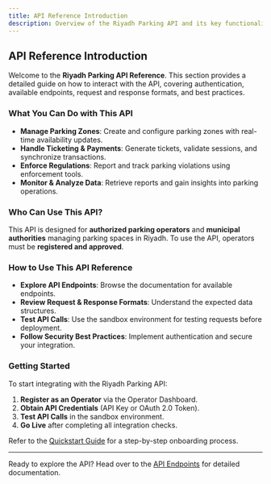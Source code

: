```yaml
---
title: API Reference Introduction
description: Overview of the Riyadh Parking API and its key functionalities.
---
```


## API Reference Introduction

Welcome to the **Riyadh Parking API Reference**. This section provides a detailed guide on how to interact with the API, covering authentication, available endpoints, request and response formats, and best practices.

### **What You Can Do with This API**
- **Manage Parking Zones**: Create and configure parking zones with real-time availability updates.
- **Handle Ticketing & Payments**: Generate tickets, validate sessions, and synchronize transactions.
- **Enforce Regulations**: Report and track parking violations using enforcement tools.
- **Monitor & Analyze Data**: Retrieve reports and gain insights into parking operations.

### **Who Can Use This API?**
This API is designed for **authorized parking operators** and **municipal authorities** managing parking spaces in Riyadh. To use the API, operators must be **registered and approved**.

### **How to Use This API Reference**
- **Explore API Endpoints**: Browse the documentation for available endpoints.
- **Review Request & Response Formats**: Understand the expected data structures.
- **Test API Calls**: Use the sandbox environment for testing requests before deployment.
- **Follow Security Best Practices**: Implement authentication and secure your integration.

### **Getting Started**
To start integrating with the Riyadh Parking API:
1. **Register as an Operator** via the Operator Dashboard.
2. **Obtain API Credentials** (API Key or OAuth 2.0 Token).
3. **Test API Calls** in the sandbox environment.
4. **Go Live** after completing all integration checks.

Refer to the [Quickstart Guide](/quickstart) for a step-by-step onboarding process.

---

Ready to explore the API? Head over to the [API Endpoints](/api-reference/endpoints) for detailed documentation.
